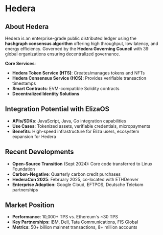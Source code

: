 # Hedera

## About Hedera

Hedera is an enterprise-grade public distributed ledger using the **hashgraph consensus algorithm** offering high throughput, low latency, and energy efficiency. Governed by the **Hedera Governing Council** with 39 global organizations ensuring decentralized governance.

**Core Services**:

- **Hedera Token Service (HTS)**: Creates/manages tokens and NFTs
- **Hedera Consensus Service (HCS)**: Provides verifiable transaction timestamps
- **Smart Contracts**: EVM-compatible Solidity contracts
- **Decentralized Identity Solutions**

## Integration Potential with ElizaOS

- **APIs/SDKs**: JavaScript, Java, Go integration capabilities
- **Use Cases**: Tokenized assets, verifiable credentials, micropayments
- **Benefits**: High-speed infrastructure for Eliza users, ecosystem expansion for Hedera

## Recent Developments

- **Open-Source Transition** (Sept 2024): Core code transferred to Linux Foundation
- **Carbon-Negative**: Quarterly carbon credit purchases
- **HederaCon 2025**: February 2025, co-located with ETHDenver
- **Enterprise Adoption**: Google Cloud, EFTPOS, Deutsche Telekom partnerships

## Market Position

- **Performance**: 10,000+ TPS vs. Ethereum's ~30 TPS
- **Key Partnerships**: IBM, Dell, Tata Communications, FIS Global
- **Metrics**: 50+ billion mainnet transactions, 8+ million accounts
